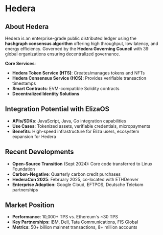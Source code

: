 # Hedera

## About Hedera

Hedera is an enterprise-grade public distributed ledger using the **hashgraph consensus algorithm** offering high throughput, low latency, and energy efficiency. Governed by the **Hedera Governing Council** with 39 global organizations ensuring decentralized governance.

**Core Services**:

- **Hedera Token Service (HTS)**: Creates/manages tokens and NFTs
- **Hedera Consensus Service (HCS)**: Provides verifiable transaction timestamps
- **Smart Contracts**: EVM-compatible Solidity contracts
- **Decentralized Identity Solutions**

## Integration Potential with ElizaOS

- **APIs/SDKs**: JavaScript, Java, Go integration capabilities
- **Use Cases**: Tokenized assets, verifiable credentials, micropayments
- **Benefits**: High-speed infrastructure for Eliza users, ecosystem expansion for Hedera

## Recent Developments

- **Open-Source Transition** (Sept 2024): Core code transferred to Linux Foundation
- **Carbon-Negative**: Quarterly carbon credit purchases
- **HederaCon 2025**: February 2025, co-located with ETHDenver
- **Enterprise Adoption**: Google Cloud, EFTPOS, Deutsche Telekom partnerships

## Market Position

- **Performance**: 10,000+ TPS vs. Ethereum's ~30 TPS
- **Key Partnerships**: IBM, Dell, Tata Communications, FIS Global
- **Metrics**: 50+ billion mainnet transactions, 8+ million accounts
